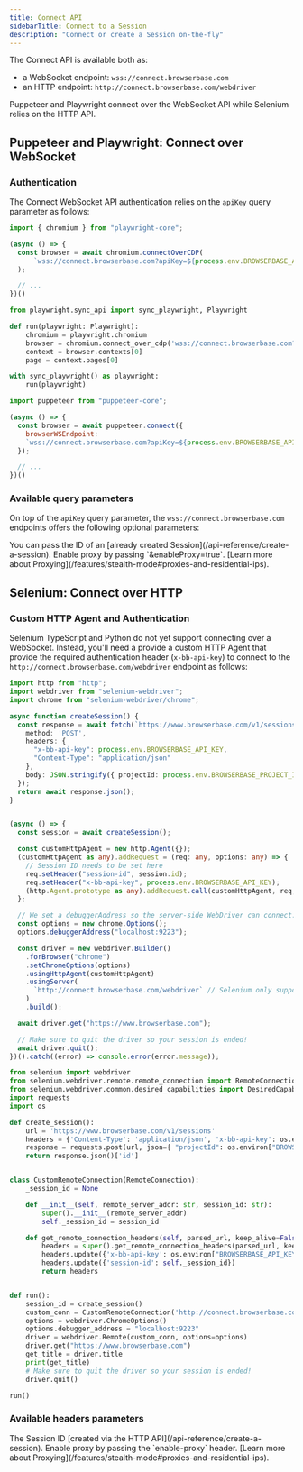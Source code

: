 ```yaml
---
title: Connect API
sidebarTitle: Connect to a Session
description: "Connect or create a Session on-the-fly"
---
```



The Connect API is available both as:
- a WebSocket endpoint: `wss://connect.browserbase.com`
- an HTTP endpoint: `http://connect.browserbase.com/webdriver`

Puppeteer and Playwright connect over the WebSocket API while Selenium relies on the HTTP API.


## Puppeteer and Playwright: Connect over WebSocket


### Authentication

The Connect WebSocket API authentication relies on the `apiKey` query parameter as follows:

<CodeGroup>

```js Playwright (TypeScript)
import { chromium } from "playwright-core";

(async () => {
  const browser = await chromium.connectOverCDP(
      `wss://connect.browserbase.com?apiKey=${process.env.BROWSERBASE_API_KEY}`
  );

  // ...
})()
```

```python Playwright (Python)
from playwright.sync_api import sync_playwright, Playwright

def run(playwright: Playwright):
    chromium = playwright.chromium
    browser = chromium.connect_over_cdp('wss://connect.browserbase.com?apiKey='+ os.environ["BROWSERBASE_API_KEY"])
    context = browser.contexts[0]
    page = context.pages[0]

with sync_playwright() as playwright:
    run(playwright)
```

```js Puppeteer (TypeScript)
import puppeteer from "puppeteer-core";

(async () => {
  const browser = await puppeteer.connect({
    browserWSEndpoint:
    `wss://connect.browserbase.com?apiKey=${process.env.BROWSERBASE_API_KEY}`
  });

  // ...
})()
```


</CodeGroup>


### Available query parameters

On top of the `apiKey` query parameter, the `wss://connect.browserbase.com` endpoints offers the following optional parameters:

<ParamField query="sessionId" type="string">
  You can pass the ID of an [already created Session](/api-reference/create-a-session).
</ParamField>

<ParamField query="enableProxy" type="boolean" default="false">
  Enable proxy by passing `&enableProxy=true`. [Learn more about Proxying](/features/stealth-mode#proxies-and-residential-ips).
</ParamField>



## Selenium: Connect over HTTP


### Custom HTTP Agent and Authentication

Selenium TypeScript and Python do not yet support connecting over a WebSocket. Instead, you'll need a provide a custom
HTTP Agent that provide the required authentication header (`x-bb-api-key`) to connect to the `http://connect.browserbase.com/webdriver` endpoint as follows:

<CodeGroup>

```typescript TypeScript
import http from "http";
import webdriver from "selenium-webdriver";
import chrome from "selenium-webdriver/chrome";

async function createSession() {
  const response = await fetch(`https://www.browserbase.com/v1/sessions`, {
    method: 'POST',
    headers: {
      "x-bb-api-key": process.env.BROWSERBASE_API_KEY,
      "Content-Type": "application/json"
    },
    body: JSON.stringify({ projectId: process.env.BROWSERBASE_PROJECT_ID })
  });
  return await response.json();
}


(async () => {
  const session = await createSession();

  const customHttpAgent = new http.Agent({});
  (customHttpAgent as any).addRequest = (req: any, options: any) => {
    // Session ID needs to be set here
    req.setHeader("session-id", session.id);
    req.setHeader("x-bb-api-key", process.env.BROWSERBASE_API_KEY);
    (http.Agent.prototype as any).addRequest.call(customHttpAgent, req, options);
  };

  // We set a debuggerAddress so the server-side WebDriver can connect.
  const options = new chrome.Options();
  options.debuggerAddress("localhost:9223");

  const driver = new webdriver.Builder()
    .forBrowser("chrome")
    .setChromeOptions(options)
    .usingHttpAgent(customHttpAgent)
    .usingServer(
      `http://connect.browserbase.com/webdriver` // Selenium only supports HTTP
    )
    .build();

  await driver.get("https://www.browserbase.com");

  // Make sure to quit the driver so your session is ended!
  await driver.quit();
})().catch((error) => console.error(error.message));
```

```python Python
from selenium import webdriver
from selenium.webdriver.remote.remote_connection import RemoteConnection
from selenium.webdriver.common.desired_capabilities import DesiredCapabilities
import requests
import os

def create_session():
    url = 'https://www.browserbase.com/v1/sessions'
    headers = {'Content-Type': 'application/json', 'x-bb-api-key': os.environ["BROWSERBASE_API_KEY"]}
    response = requests.post(url, json={ "projectId": os.environ["BROWSERBASE_PROJECT_ID"] }, headers=headers)
    return response.json()['id']


class CustomRemoteConnection(RemoteConnection):
    _session_id = None

    def __init__(self, remote_server_addr: str, session_id: str):
        super().__init__(remote_server_addr)
        self._session_id = session_id

    def get_remote_connection_headers(self, parsed_url, keep_alive=False):
        headers = super().get_remote_connection_headers(parsed_url, keep_alive)
        headers.update({'x-bb-api-key': os.environ["BROWSERBASE_API_KEY"]})
        headers.update({'session-id': self._session_id})
        return headers


def run():
    session_id = create_session()
    custom_conn = CustomRemoteConnection('http://connect.browserbase.com/webdriver', session_id)
    options = webdriver.ChromeOptions()
    options.debugger_address = "localhost:9223"
    driver = webdriver.Remote(custom_conn, options=options)
    driver.get("https://www.browserbase.com")
    get_title = driver.title
    print(get_title)
    # Make sure to quit the driver so your session is ended!
    driver.quit()

run()
```

</CodeGroup>


### Available headers parameters

<ParamField header="session-id" type="string" required>
  The Session ID [created via the HTTP API](/api-reference/create-a-session).
</ParamField>
<ParamField header="enable-proxy" type="string" default="false">
  Enable proxy by passing the `enable-proxy` header. [Learn more about Proxying](/features/stealth-mode#proxies-and-residential-ips).
</ParamField>